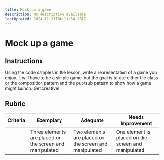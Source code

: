 ```yaml
---
title: Mock up a game
description: No description available
lastUpdated: 2024-12-21T06:11:54.987Z
---
```


# Mock up a game

## Instructions

Using the code samples in the lesson, write a representation of a game you enjoy. It will have to be a simple game, but the goal is to use either the class or the composition pattern and the pub/sub pattern to show how a game might launch. Get creative!

## Rubric

| Criteria | Exemplary                                               | Adequate                                              | Needs Improvement                                   |
| -------- | ------------------------------------------------------- | ----------------------------------------------------- | --------------------------------------------------- |
|          | Three elements are placed on the screen and manipulated | Two elements are placed on the screen and manipulated | One element is placed on the screen and manipulated |
